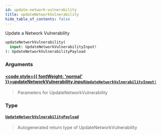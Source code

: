 ```yaml
---
id: update-network-vulnerability
title: updateNetworkVulnerability
hide_table_of_contents: false
---
```








Update a Network Vulnerability

```graphql
updateNetworkVulnerability(
  input: UpdateNetworkVulnerabilityInput!
): UpdateNetworkVulnerabilityPayload
```


### Arguments

#### [<code style={{ fontWeight: 'normal' }}>updateNetworkVulnerability.<b>input</b></code>](#)<Bullet />[`UpdateNetworkVulnerabilityInput!`](/api/graphql/documentation/inputs/update-network-vulnerability-input) <Badge class="secondary" text="non-null"/> <Badge class="secondary" text="input"/>
> Parameters for UpdateNetworkVulnerability
> 

### Type

#### [`UpdateNetworkVulnerabilityPayload`](/api/graphql/documentation/objects/update-network-vulnerability-payload) <Badge class="secondary" text="object"/>
> Autogenerated return type of UpdateNetworkVulnerability
> 





